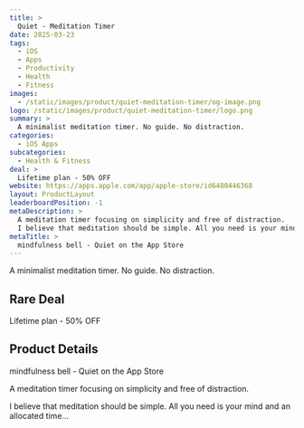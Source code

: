 ```yaml
---
title: >
  Quiet - Meditation Timer
date: 2025-03-23
tags:
  - iOS
  - Apps
  - Productivity
  - Health
  - Fitness
images:
  - /static/images/product/quiet-meditation-timer/og-image.png
logo: /static/images/product/quiet-meditation-timer/logo.png
summary: >
  A minimalist meditation timer. No guide. No distraction.
categories:
  - iOS Apps
subcategories:
  - Health & Fitness
deal: >
  Lifetime plan - 50% OFF
website: https://apps.apple.com/app/apple-store/id6480446368
layout: ProductLayout
leaderboardPosition: -1
metaDescription: >
  A meditation timer focusing on simplicity and free of distraction.
  I believe that meditation should be simple. All you need is your mind and an allocated time…
metaTitle: >
  ‎mindfulness bell - Quiet on the App Store
---
```

A minimalist meditation timer. No guide. No distraction.

## Rare Deal

Lifetime plan - 50% OFF

## Product Details

‎mindfulness bell - Quiet on the App Store

A meditation timer focusing on simplicity and free of distraction.

I believe that meditation should be simple. All you need is your mind and an allocated time…
